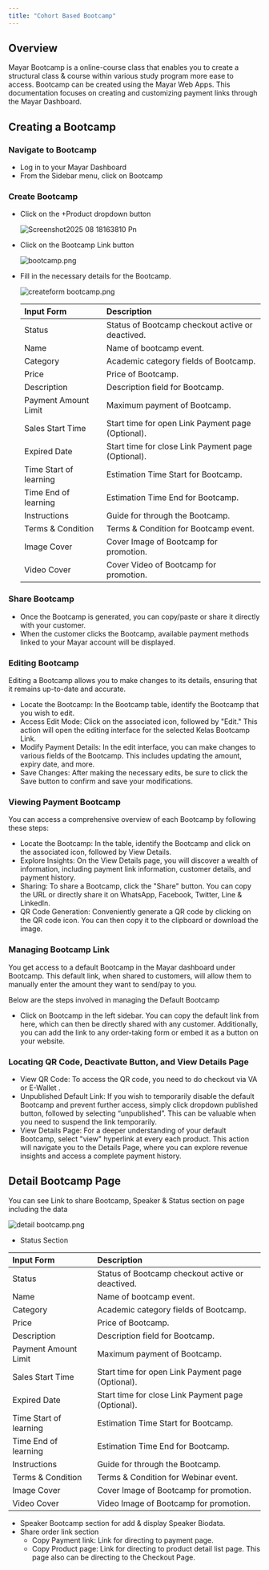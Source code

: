 ```yaml
---
title: "Cohort Based Bootcamp"
---
```


## Overview

Mayar Bootcamp is a online-course class that enables you to create a structural class & course within various study program more ease to access. Bootcamp can be created using the Mayar Web Apps. This documentation focuses on creating and customizing payment links through the Mayar Dashboard.

## Creating a Bootcamp

### Navigate to Bootcamp

- Log in to your Mayar Dashboard
- From the Sidebar menu, click on Bootcamp

### Create Bootcamp

- Click on the \+Product dropdown button

  ![Screenshot2025 08 18163810 Pn](/images/Screenshot2025-08-18163810.png)
- Click on the Bootcamp Link button

  ![bootcamp.png](/images/bootcamp.png)
- Fill in the necessary details for the Bootcamp.

  ![createform bootcamp.png](/images/createformbootcamp.png)

  | **Input Form**         | **Description**                                    |
  | :--------------------- | :------------------------------------------------- |
  | Status                 | Status of Bootcamp checkout active or deactived.   |
  | Name                   | Name of bootcamp event.                            |
  | Category               | Academic category fields of Bootcamp.              |
  | Price                  | Price of Bootcamp.                                 |
  | Description            | Description field for Bootcamp.                    |
  | Payment Amount Limit   | Maximum payment of Bootcamp.                       |
  | Sales Start Time       | Start time for open Link Payment page (Optional).  |
  | Expired Date           | Start time for close Link Payment page (Optional). |
  | Time Start of learning | Estimation Time Start for Bootcamp.                |
  | Time End of learning   | Estimation Time End for Bootcamp.                  |
  | Instructions           | Guide for through the Bootcamp.                    |
  | Terms & Condition      | Terms & Condition for Bootcamp event.              |
  | Image Cover            | Cover Image of Bootcamp for promotion.             |
  | Video Cover            | Cover Video of Bootcamp for promotion.             |

### Share Bootcamp

- Once the Bootcamp is generated, you can copy/paste or share it directly with your customer.
- When the customer clicks the Bootcamp, available payment methods linked to your Mayar account will be displayed.

### Editing Bootcamp

Editing a Bootcamp allows you to make changes to its details, ensuring that it remains up-to-date and accurate.

- Locate the Bootcamp: In the Bootcamp table, identify the Bootcamp that you wish to edit.
- Access Edit Mode: Click on the associated icon, followed by "Edit." This action will open the editing interface for the selected Kelas Bootcamp Link.
- Modify Payment Details: In the edit interface, you can make changes to various fields of the Bootcamp. This includes updating the amount, expiry date, and more.
- Save Changes: After making the necessary edits, be sure to click the Save button to confirm and save your modifications.

### Viewing Payment Bootcamp

You can access a comprehensive overview of each Bootcamp by following these steps:

- Locate the Bootcamp: In the table, identify the Bootcamp and click on the associated icon, followed by View Details.
- Explore Insights: On the View Details page, you will discover a wealth of information, including payment link information, customer details, and payment history.
- Sharing: To share a Bootcamp, click the "Share" button. You can copy the URL or directly share it on WhatsApp, Facebook, Twitter, Line & LinkedIn.
- QR Code Generation: Conveniently generate a QR code by clicking on the QR code icon. You can then copy it to the clipboard or download the image.

### Managing Bootcamp Link

You get access to a default Bootcamp in the Mayar dashboard under Bootcamp. This default link, when shared to customers, will allow them to manually enter the amount they want to send/pay to you.

Below are the steps involved in managing the Default Bootcamp

- Click on Bootcamp in the left sidebar. You can copy the default link from here, which can then be directly shared with any customer. Additionally, you can add the link to any order-taking form or embed it as a button on your website.

### Locating QR Code, Deactivate Button, and View Details Page

- View QR Code: To access the QR code, you need to do checkout via VA or E-Wallet .
- Unpublished Default Link: If you wish to temporarily disable the default Bootcamp and prevent further access, simply click dropdown published button, followed by selecting “unpublished”. This can be valuable when you need to suspend the link temporarily.
- View Details Page: For a deeper understanding of your default Bootcamp, select "view" hyperlink at every each product. This action will navigate you to the Details Page, where you can explore revenue insights and access a complete payment history.

## Detail Bootcamp Page

You can see Link to share Bootcamp, Speaker & Status section on page including the data

![detail bootcamp.png](/images/detailbootcamp.png)

- Status Section

| **Input Form**         | **Description**                                    |
| :--------------------- | :------------------------------------------------- |
| Status                 | Status of Bootcamp checkout active or deactived.   |
| Name                   | Name of bootcamp event.                            |
| Category               | Academic category fields of Bootcamp.              |
| Price                  | Price of Bootcamp.                                 |
| Description            | Description field for Bootcamp.                    |
| Payment Amount Limit   | Maximum payment of Bootcamp.                       |
| Sales Start Time       | Start time for open Link Payment page (Optional).  |
| Expired Date           | Start time for close Link Payment page (Optional). |
| Time Start of learning | Estimation Time Start for Bootcamp.                |
| Time End of learning   | Estimation Time End for Bootcamp.                  |
| Instructions           | Guide for through the Bootcamp.                    |
| Terms & Condition      | Terms & Condition for Webinar event.               |
| Image Cover            | Cover Image of Bootcamp for promotion.             |
| Video Cover            | Video Image of Bootcamp for promotion.             |

- Speaker Bootcamp section for add & display Speaker Biodata.
- Share order link section
  - Copy Payment link: Link for directing to payment page.
  - Copy Product page: Link for directing to product detail list page. This page also can be directing to the Checkout Page.